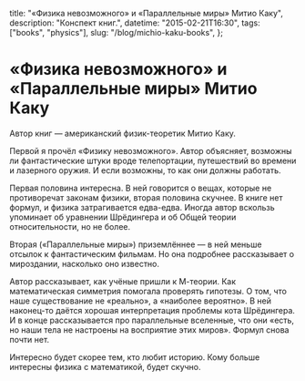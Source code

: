   title: "«Физика невозможного» и «Параллельные миры» Митио Каку",
  description: "Конспект книг.",
  datetime: "2015-02-21T16:30",
  tags: ["books", "physics"],
  slug: "/blog/michio-kaku-books",
};

# «Физика невозможного» и «Параллельные миры» Митио Каку

Автор книг — американский физик-теоретик Митио Каку.

Первой я прочёл «Физику невозможного». Автор объясняет, возможны ли фантастические штуки вроде телепортации, путешествий во времени и лазерного оружия. И если возможны, то как они должны работать.

Первая половина интересна. В ней говорится о вещах, которые не противоречат законам физики, вторая половина скучнее. В книге нет формул, и физика затрагивается едва-едва. Иногда автор вскользь упоминает об уравнении Шрёдингера и об Общей теории относительности, но не более.

Вторая («Параллельные миры») приземлённее — в ней меньше отсылок к фантастическим фильмам. Но она подробнее рассказывает о мироздании, насколько оно известно.

Автор рассказывает, как учёные пришли к М-теории. Как математическая симметрия помогала проверять гипотезы. О том, что наше существование не «реально», а «наиболее вероятно». В ней наконец-то даётся хорошая интерпретация проблемы кота Шрёдингера. И в конце рассказывается про параллельные вселенные, что они «есть, но наши тела не настроены на восприятие этих миров». Формул снова почти нет.

Интересно будет скорее тем, кто любит историю. Кому больше интересны физика с математикой, будет скучно.
